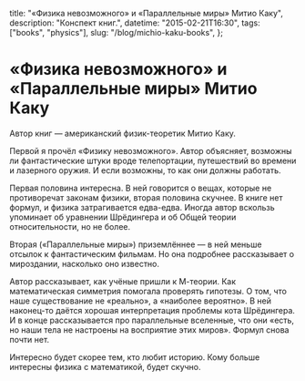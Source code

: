   title: "«Физика невозможного» и «Параллельные миры» Митио Каку",
  description: "Конспект книг.",
  datetime: "2015-02-21T16:30",
  tags: ["books", "physics"],
  slug: "/blog/michio-kaku-books",
};

# «Физика невозможного» и «Параллельные миры» Митио Каку

Автор книг — американский физик-теоретик Митио Каку.

Первой я прочёл «Физику невозможного». Автор объясняет, возможны ли фантастические штуки вроде телепортации, путешествий во времени и лазерного оружия. И если возможны, то как они должны работать.

Первая половина интересна. В ней говорится о вещах, которые не противоречат законам физики, вторая половина скучнее. В книге нет формул, и физика затрагивается едва-едва. Иногда автор вскользь упоминает об уравнении Шрёдингера и об Общей теории относительности, но не более.

Вторая («Параллельные миры») приземлённее — в ней меньше отсылок к фантастическим фильмам. Но она подробнее рассказывает о мироздании, насколько оно известно.

Автор рассказывает, как учёные пришли к М-теории. Как математическая симметрия помогала проверять гипотезы. О том, что наше существование не «реально», а «наиболее вероятно». В ней наконец-то даётся хорошая интерпретация проблемы кота Шрёдингера. И в конце рассказывается про параллельные вселенные, что они «есть, но наши тела не настроены на восприятие этих миров». Формул снова почти нет.

Интересно будет скорее тем, кто любит историю. Кому больше интересны физика с математикой, будет скучно.
